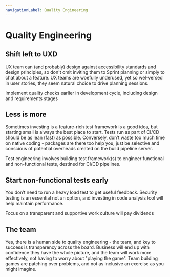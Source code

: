 ```yaml
---
navigationLabel: Quality Engineering
---
```


# Quality Engineering

## Shift left to UXD
UX team can (and probably) design against accessibility standards and design principles, so don't omit inviting them to Sprint planning or simply to chat about a feature. UX teams are woefully underused, yet so wel-versed in user stories, they seem natural choice to drive planning sessions.

<Alert variant='secondary' mb={2}>Implement quality checks earlier in development cycle, including design and requirements stages</Alert>

## Less is more
Sometimes investing is a feature-rich test framework is a good idea, but starting small is always the best place to start. Tests run as part of CI/CD should be as lean (fast) as possible. Conversely, don’t waste too much time on native coding - packages are there too help you, just be selective and conscious of potential overheads created on the build pipeline server.

<Alert variant='success' mb={2}>
Test engineering involves building test framework(s) to engineer functional and non-functional tests, destined for CI/CD pipelines.</Alert>

## Start non-functional tests early
You don’t need to run a heavy load test to get useful feedback. Security testing is an essential not an option, and investing in code analysis tool will help maintain  performance.

<Alert variant='primary' mb={2}>
  Focus on a transparent and supportive work culture will pay dividends
</Alert>

## The team
Yes, there is a human side to quality engineering - the team, and key to success is transparency across the board. Business will end up with confidence they have the whole picture, and the team will work more effectively, not having to worry about "playing the game". Team building games are patching over problems, and not as inclusive an exercise as you might imagine. 
